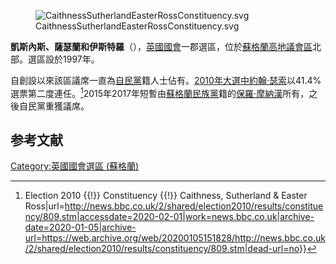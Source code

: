 [[File:CaithnessSutherlandEasterRossConstituency.svg|right]]

'''凱斯內斯、薩瑟蘭和伊斯特羅'''（{{lang-en|Caithness, Sutherland and Easter Ross}}），[[英國|英國]][[英國國會|國會]]一郡選區，位於[[蘇格蘭|蘇格蘭]][[高地_(蘇格蘭行政區)|高地議會區]]北部。選區設於1997年。

自創設以來該區議席一直為[[自由民主黨_(英國)|自民黨]]籍人士佔有。[[2010年英國大選|2010年大選中]][[約翰·瑟索|約翰·瑟索]]以41.4%選票第二度連任。<ref>{{Cite web|title=BBC News {{!}} Election 2010 {{!}} Constituency {{!}} Caithness, Sutherland & Easter Ross|url=http://news.bbc.co.uk/2/shared/election2010/results/constituency/809.stm|accessdate=2020-02-01|work=news.bbc.co.uk|archive-date=2020-01-05|archive-url=https://web.archive.org/web/20200105151828/http://news.bbc.co.uk/2/shared/election2010/results/constituency/809.stm|dead-url=no}}</ref>2015年2017年短暫由[[蘇格蘭民族黨|蘇格蘭民族黨]]籍的[[保羅·摩納漢|保羅·摩納漢]]所有，之後自民黨重獲議席。

==参考文献==
<div class="references-small">
<references></references>
</div>

{{DEFAULTSORT:Caithness, Sutherland and Easter Ross}}
{{英國國會選區 (蘇格蘭)}}
[[Category:英國國會選區_(蘇格蘭)|Category:英國國會選區 (蘇格蘭)]]
{{英国地理小作品}}